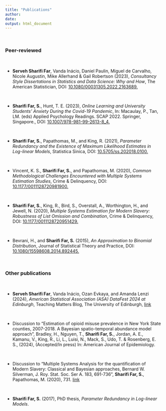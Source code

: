 ```yaml
---
title: "Publications"
author: 
date: 
output: html_document
---
```


$~$

### Peer-reviewed

$~$

- __Serveh Sharifi Far__, Vanda Inácio, Daniel Paulin, Miguel de Carvalho, Nicole Augustin, Mike Allerhand & Gail Robertson  (2023), _Consultancy Style Dissertations in Statistics and Data Science: Why and How_, The American Statistician, DOI: [10.1080/00031305.2022.2163689.](https://www.tandfonline.com/doi/full/10.1080/00031305.2022.2163689)

$~$

- __Sharifi Far, S.__, Hunt, T. E. (2023), _Online Learning and University Students’ Anxiety During the Covid-19 Pandemic_, In: Macaulay, P., Tan, LM. (eds) Applied Psychology Readings. SCAP 2022. Springer, Singapore., DOI: [10.1007/978-981-99-2613-8_4.](https://doi.org/10.1007/978-981-99-2613-8_4)

$~$
  
- __Sharifi Far, S.__, Papathomas, M., and King, R. (2021), _Parameter Redundancy and the Existence of Maximum Likelihood Estimates in Log-linear Models_, Statistica Sinica, DOI: [10.5705/ss.202018.0100.](http://www3.stat.sinica.edu.tw/statistica/J31N3/J31N301/J31N301.html)

  
$~$
  
- Vincent, K. S., __Sharifi Far, S.__, and Papathomas, M. (2020), _Common Methodological Challenges Encountered with Multiple Systems Estimation Studies_, Crime & Delinquency, DOI: [10.1177/0011128720981900.](https://journals.sagepub.com/doi/10.1177/0011128720981900)


$~$
  
- __Sharifi Far, S.__, King, R., Bird, S., Overstall, A., Worthington, H., and Jewell, N. (2020), _Multiple Systems Estimation for Modern Slavery: Robustness of List Omission and Combination_, Crime & Delinquency, DOI: [10.1177/0011128720951429.](https://journals.sagepub.com/doi/10.1177/0011128720951429)


$~$
  
  
- Bevrani, H., and __Sharifi Far, S.__ (2015), _An Approximation to Binomial Distribution_, Journal of Statistical Theory and Practice, DOI: [10.1080/15598608.2014.892445.](https://www.tandfonline.com/doi/abs/10.1080/15598608.2014.892445?journalCode=ujsp20#.VKrb-ntSK-E)


$~$

### Other publications

$~$


-  __Serveh Sharifi Far__, Vanda Inácio, Ozan Evkaya, and Amanda Lenzi (2024), _American Statistical Association (ASA) DataFest 2024 at Edinburgh_, Teaching Matters Blog, The University of Edinburgh, [link](https://blogs.ed.ac.uk/teaching-matters/american-statistical-association-asa-datafest-2024-at-edinburgh/)

$~$

- Discussion to "Estimation of opioid misuse prevalence in New York State counties, 2007-2018. A Bayesian spatio-temporal abundance model approach", Bradley, H., Nguyen, T., __Sharifi Far, S.__, Jordan, A. E., Kamanu, V., King, R., Li, L., Luisi, N., Mack, S., Udo, T. & Rosenberg, E. S., (2024), (Accepted/In press) In: American Journal of Epidemiology.

$~$
  
- Discussion to "Multiple Systems Analysis for the quantification of Modern Slavery: Classical and Bayesian approaches, Bernard W. Silverman, J. Roy. Stat. Soc. Ser A.  183, 691-736", __Sharifi Far, S.__, Papathomas, M. (2020), 731. [link](https://rss.onlinelibrary.wiley.com/doi/full/10.1111/rssa.12505)

$~$
       
- __Sharifi Far, S.__ (2017), PhD thesis, _Parameter Redundancy in Log-linear Models_.      





       
       
